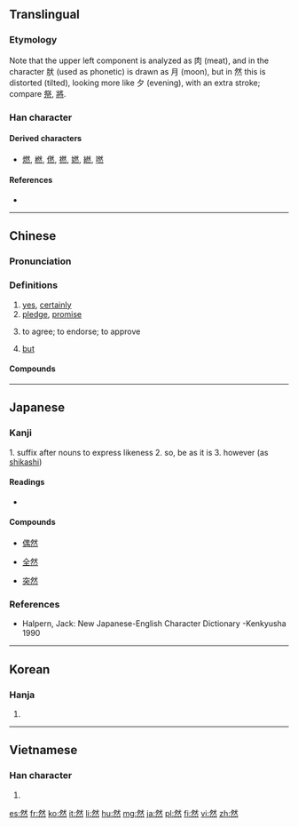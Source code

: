 ==Translingual==
{{stroke order|strokes=12}}
{{stroke order|type=animate}}

===Etymology===
{{Han etyl}}
{{Han compound|肰|火|c1=p|c2=s|t2=fire|ls=psc}}

Note that the upper left component is analyzed as 肉 (meat), and in the character 肰 (used as phonetic) is drawn as 月 (moon), but in 然 this is distorted (tilted), looking more like 夕 (evening), with an extra stroke; compare [[祭]], [[將]].

===Han character===
{{Han char|rn=86|rad=火|as=08|sn=12|four=2333<sub>3</sub>|canj=月大火 (BKF)|ids=⿱[[肰]][[灬]]}}

====Derived characters====
* [[燃]], [[橪]], [[㒄]], [[撚]], [[㜣]], [[繎]], [[嘫]]

====References====
* {{Han ref|kx=0675.120|dkj=19149|dj=1086.200|hdz=32213.050|uh=7136|ud=28982|bh=B54D|bd=46413}}

----

==Chinese==
{{zh-forms}}

===Pronunciation===
{{zh-pron
|m=rán
|c=jin4
|mc=y
|oc=y
|ma=
|cat=part,adv,n
}}

===Definitions===
{{zh-hanzi}}

# [[yes]], [[certainly]]
# [[pledge]], [[promise]]
# {{context|archaic|lang=zh}} to agree; to endorse; to approve
# {{context|archaic|lang=zh}} [[but]]

====Compounds====
{{der3
| {{zh-l|然而|tr=rán'ér}}
| {{zh-l|然後|tr=ránhòu}}
| {{zh-l|然頃|tr=ránqǐng}}
| {{zh-l|然則|tr=ránzé}}
| {{zh-l|昂然|tr=ángrán}}
| {{zh-l|必然|tr=bìrán}}
| {{zh-l|當然|tr=dāngrán}}
| {{zh-l|忽然|tr=hūrán}}
| {{zh-l|慨然|tr=kǎirán}}
| {{zh-l|偶然|tr=ǒurán}}
| {{zh-l|全然|tr=quánrán}}
| {{zh-l|雖然|tr=suīrán}}
| {{zh-l|突然|tr=tūrán}}
| {{zh-l|欣然|tr=xīnrán}}
| {{zh-l|自然|tr=zìrán}}
}}

----

==Japanese==

===Kanji===
{{ja-kanji|rs=火12|grade=4}}

1. suffix after nouns to express likeness
2. so, be as it is
3. however (as [[shikashi]])

====Readings====
* {{ja-readings|kanon=[[ぜん]] (zen)|goon=[[ねん]] (nen)|kun=[[もえる]] (moeru), [[しかれども]] (shikaredomo), [[しかして]] (shikashite)}}

====Compounds====
{{top4}}
* [[偶然]]
{{mid4}}
* [[全然]]
{{mid4}}
* [[突然]]
{{mid4}}
{{bottom}}

===References===
*Halpern, Jack: New Japanese-English Character Dictionary -Kenkyusha 1990

----

==Korean==

===Hanja===
{{ko-hanja|hangeul=[[연]]|eumhun=|rv=yeon|mr=yŏn|y=yen}}

# {{defn|lang=ko|sort=火08}}

----

==Vietnamese==

===Han character===
{{vi-hantu|[[nhiên]], [[nhen]], [[nhơn]]|rs=火08}}

# {{defn|lang=vi|sort=火08}}

[[es:然]]
[[fr:然]]
[[ko:然]]
[[it:然]]
[[li:然]]
[[hu:然]]
[[mg:然]]
[[ja:然]]
[[pl:然]]
[[fi:然]]
[[vi:然]]
[[zh:然]]